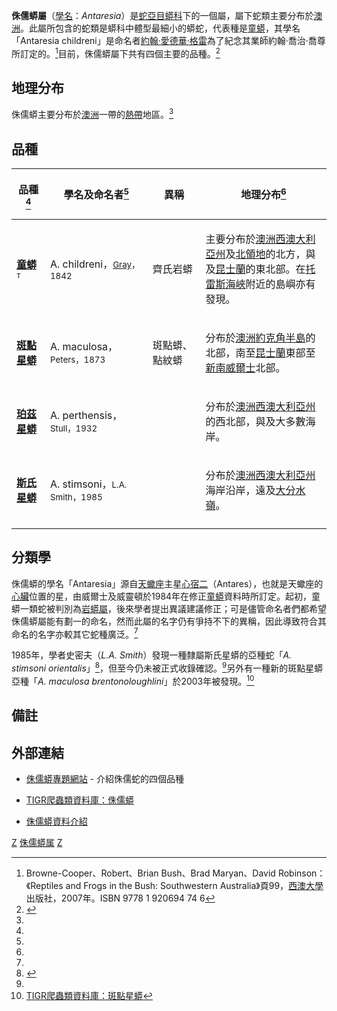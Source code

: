 {{Automatic taxobox
| taxon = Antaresia
| image = Antaresia_stimsoni.jpg
| image_caption = [[斯氏星蟒|斯氏星蟒]] ''A. stimsoni''
| authority = Wells & Wellington，1984
| synonyms = * ''Antaresia'' - Wells & Wellington，1984<ref name="McD99">McDiarmid RW、Campbell JA、Touré T：《Snake Species of the World: A Taxonomic and Geographic Reference, vol. 1》頁511，Herpetologists' League，1999年。ISBN 1-893777-00-6</ref>}}

'''侏儒蟒屬'''（[[學名|學名]]：''Antaresia''）是[[蛇亞目|蛇亞目]][[蟒科|蟒科]]下的一個屬，屬下蛇類主要分布於[[澳洲|澳洲]]。此屬所包含的蛇類是蟒科中體型最細小的蟒蛇，代表種是[[童蟒|童蟒]]，其學名「Antaresia childreni」是命名者[[約翰·愛德華·格雷|約翰·愛德華·格雷]]為了紀念其業師約翰·喬治·喬尊所訂定的。<ref name="Bush">Browne-Cooper、Robert、Brian Bush、Brad Maryan、David Robinson：《Reptiles and Frogs in the Bush: Southwestern Australia》頁99，[[西澳大學|西澳大學]]出版社，2007年。ISBN 9778 1 920694 74 6</ref>目前，侏儒蟒屬下共有四個主要的品種。<ref name="ITIS">{{ITIS|ID=634407|taxon=''Antaresia''|year=2007|date=9 September}}</ref>

==地理分布==
侏儒蟒主要分布於[[澳洲|澳洲]]一帶的[[熱帶|熱帶]]地區。<ref name="McD99"/>

==品種==
{|cellspacing=0 cellpadding=2 border=1 style="border-collapse: collapse;"
!bgcolor="#f0f0f0"|品種<ref name="ITIS"/>
!bgcolor="#f0f0f0"|學名及命名者<ref name="ITIS"/>
!bgcolor="#f0f0f0"|異稱
!bgcolor="#f0f0f0"|地理分布<ref name="McD99"/>
|-
|'''[[童蟒|童蟒]]'''<font size="-1"><sup>T</sup></font>
|A. childreni，<small>[[約翰·愛德華·格雷|Gray]]，1842</small>
|齊氏岩蟒
|style="width:40%"|主要分布於[[澳洲|澳洲]][[西澳大利亞州|西澳大利亞州]]及[[北領地|北領地]]的北方，與及[[昆士蘭|昆士蘭]]的東北部。在[[托雷斯海峽|托雷斯海峽]]附近的島嶼亦有發現。
|-
|'''[[斑點星蟒|斑點星蟒]]'''
|A. maculosa，<small>Peters，1873</small>
|斑點蟒、點紋蟒
|分布於[[澳洲|澳洲]][[約克角半島|約克角半島]]的北部，南至[[昆士蘭|昆士蘭]]東部至[[新南威爾士|新南威爾士]]北部。
|-
|'''[[珀茲星蟒|珀茲星蟒]]'''
|A. perthensis，<small>Stull，1932</small>
|
|分布於[[澳洲|澳洲]][[西澳大利亞州|西澳大利亞州]]的西北部，與及大多數海岸。
|-
|'''[[斯氏星蟒|斯氏星蟒]]'''
|A. stimsoni，<small>L.A. Smith，1985</small>
|
|分布於[[澳洲|澳洲]][[西澳大利亞州|西澳大利亞州]]海岸沿岸，遠及[[大分水嶺|大分水嶺]]。
|-
|}

==分類學==
侏儒蟒的學名「Antaresia」源自[[天蠍座|天蠍座]]主星[[心宿二|心宿二]]（Antares），也就是天蠍座的[[心臟|心臟]]位置的星，由威爾士及威靈頓於1984年在修正[[童蟒|童蟒]]資料時所訂定。起初，童蟒一類蛇被判別為[[岩蟒屬|岩蟒屬]]，後來學者提出異議建議修正；可是儘管命名者們都希望侏儒蟒屬能有劃一的命名，然而此屬的名字仍有爭持不下的異稱，因此導致符合其命名的名字亦較其它蛇種廣泛。<ref name="ITIS"/>

1985年，學者史密夫（''L.A. Smith''）發現一種隸屬斯氏星蟒的亞種蛇「''A. stimsoni orientalis''」<ref>{{Cite web |url=http://members.chello.nl/t.comis/a__s__orientalis_ENG.htm |title=介紹A. stimsoni orientalis的澳洲蛇類網站 |accessdate=2008-06-06 |archive-date=2008-03-25 |archive-url=https://web.archive.org/web/20080325061058/http://members.chello.nl/t.comis/a__s__orientalis_ENG.htm |dead-url=no }}</ref>，但至今仍未被正式收錄確認。<ref name="McD99"/>另外有一種新的斑點星蟒亞種「''A. maculosa brentonoloughlini''」於2003年被發現。<ref name="NRDB">[http://reptile-database.reptarium.cz/species.php?genus=Antaresia&species=maculosa TIGR爬蟲類資料庫：斑點星蟒]</ref>

==備註==
{{reflist}}

==外部連結==
*{{en}}[http://www.antaresia.com  侏儒蟒專題網站] {{Wayback|url=http://www.antaresia.com/ |date=20210507092854 }} - 介紹侏儒蛇的四個品種
*{{en}}[http://reptile-database.reptarium.cz/search.php?&genus=Antaresia&submit=Search TIGR爬蟲類資料庫：侏儒蟒]
* [https://web.archive.org/web/20170915044352/http://antaresia.info/ 侏儒蟒資料介紹]
{{Taxonbar|from=Q866457}}

[[Category:蟒科|Z]]
[[Category:侏儒蟒属|]]
[[Category:1984年描述的分类群|Z]]